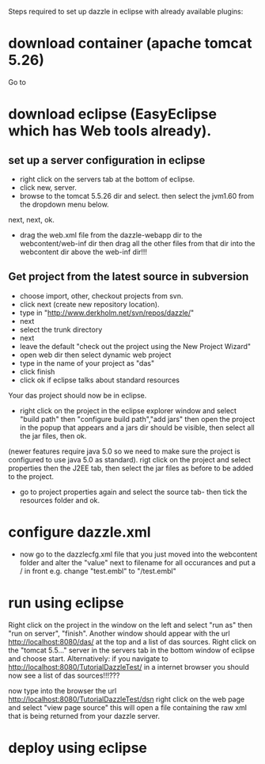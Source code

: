 Steps required to set up dazzle in eclipse with already available plugins:
=download container (apache tomcat 5.26)=
Go to

=download eclipse (EasyEclipse which has Web tools already).=
==set up a server configuration in eclipse==
*right click on the servers tab at the bottom of eclipse.
*click new, server.
*browse to the tomcat 5.5.26 dir and select. then select the jvm1.60 from the dropdown menu below.
next, next, ok.
*drag the web.xml file from the dazzle-webapp dir to the webcontent/web-inf dir then drag all the other files from that dir into the webcontent dir above the web-inf dir!!!

==Get project from the latest source in subversion==
*choose import, other, checkout projects from svn.
*click next (create new repository location).
*type in "http://www.derkholm.net/svn/repos/dazzle/"
*next
*select the trunk directory
*next
*leave the default "check out the project using the New Project Wizard"
*open web dir then select dynamic web project
*type in the name of your project as "das"
*click finish
*click ok if eclipse talks about standard resources
Your das project should now be in eclipse.
*right click on the project in the eclipse explorer window and select "build path" then "configure build path","add jars" then open the project in the popup that appears and a jars dir should be visible, then select all the jar files, then ok.
(newer features require java 5.0 so we need to make sure the project is configured to use java 5.0 as standard).
rigt click on the project and select properties then the J2EE tab, then select the jar files as before to be added to the project.

*go to project properties again and select the source tab- then tick the resources folder and ok.
=configure dazzle.xml=
*now go to the dazzlecfg.xml file that you just moved into the webcontent folder and alter the "value" next to filename for all occurances and put a / in front e.g. change "test.embl" to "/test.embl"
=run using eclipse=
Right click on the project in the window on the left and select "run as" then "run on server", "finish". Another window should appear with the url http://localhost:8080/das/ at the top and a list of das sources.
Right click on the "tomcat 5.5..." server in the servers tab in the bottom window of eclipse and choose start.
Alternatively:
if you navigate to http://localhost:8080/TutorialDazzleTest/ in a internet browser you should now see a list of das sources!!!???

now type into the browser the url http://localhost:8080/TutorialDazzleTest/dsn
right click on the web page and select "view page source" this will open a file containing the raw xml that is being returned from your dazzle server.



=deploy using eclipse=